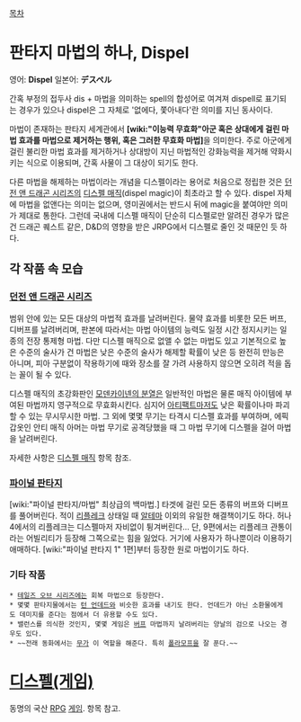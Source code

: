 [[목차]]
= 판타지 마법의 하나, Dispel =
영어: '''Dispel'''
일본어: '''デスペル'''

간혹 부정의 접두사 dis + 마법을 의미하는 spell의 합성어로 여겨져 dispell로 표기되는 경우가 있으나 dispel은 그 자체로 '없에다, 쫓아내다'란 의미를 지닌 동사이다.

마법이 존재하는 판타지 세계관에서 '''[wiki:"이능력 무효화"아군 혹은 상대에게 걸린 마법 효과를 마법으로 제거하는 행위, 혹은 그러한 무효화 마법]'''을 의미한다. 주로 아군에게 걸린 불리한 마법 효과를 제거하거나 상대방이 지닌 마법적인 강화능력을 제거해 약화시키는 식으로 이용되며, 간혹 사물이 그 대상이 되기도 한다.

다른 마법을 해제하는 마법이라는 개념을 디스펠이라는 용어로 처음으로 정립한 것은 [[던전 앤 드래곤 시리즈]]의 [[디스펠 매직]](dispel magic)이 최초라고 할 수 있다. dispel 자체에 마법을 없앤다는 의미는 없으며, 영미권에서는 반드시 뒤에 magic을 붙여야만 의미가 제대로 통한다. 그런데 국내에 디스펠 매직이 단순히 디스펠로만 알려진 경우가 많은건 드래곤 퀘스트 같은, D&D의 영향을 받은 JRPG에서 디스펠로 줄인 것 때문인 듯 하다.
== 각 작품 속 모습 ==
=== [[던전 앤 드래곤 시리즈]] ===
범위 안에 있는 모든 대상의 마법적 효과를 날려버린다. 물약 효과를 비롯한 모든 버프, 디버프를 날려버리며, 판본에 따라서는 마법 아이템의 능력도 일정 시간 정지시키는 일종의 전장 통제형 마법. 다만 디스펠 매직으로 없앨 수 없는 마법도 있고 기본적으로 높은 수준의 술사가 건 마법은 낮은 수준의 술사가 해제할 확률이 낮은 등 완전히 만능은 아니며, 피아 구분없이 작용하기에 때와 장소를 잘 가려 사용하지 않으면 오히려 적을 돕는 꼴이 될 수 있다.

디스펠 매직의 초강화판인 [[모덴카이넨의 분열]]은 일반적인 마법은 물론 매직 아이템에 부여된 마법까지 영구적으로 무효화시킨다. 심지어 [[아티팩트]]마저도 낮은 확률이나마 파괴할 수 있는 무시무시한 마법. 그 외에 몇몇 무기는 타격시 디스펠 효과를 부여하며, 에픽 갑옷인 안티 매직 아머는 마법 무기로 공격당했을 때 그 마법 무기에 디스펠을 걸어 마법을 날려버린다.

자세한 사항은 [[디스펠 매직]] 항목 참조.
=== [[파이널 판타지]] ===
[wiki:"파이널 판타지/마법" 최상급의 백마법.] 타겟에 걸린 모든 종류의 버프와 디버프를 풀어버린다. 적이 [[리플레크]] 상태일 때 [[알테마]] 이외의 유일한 해결책이기도 하다. 허나 4에서의 리플레크는 디스펠마저 자비없이 튕겨버린다... 단, 9편에서는 리플레크 관통이라는 어빌리티가 등장해 그쪽으로는 힘을 잃었다. 거기에 사용자가 하나뿐이라 이용하기 애매하다. [wiki:"파이널 판타지 1" 1편]부터 등장한 원로 마법이기도 하다.
=== 기타 작품 ===
 * [[테일즈 오브 시리즈]]에는 회복 마법으로 등장한다.
 * 몇몇 판타지물에서는 [[턴 언데드]]와 비슷한 효과를 내기도 한다. 언데드가 아닌 소환물에게도 데미지를 준다는 점에서 더 유용할 수도 있다.
 * 밸런스를 의식한 것인지, 몇몇 게임은 [[버프]] 마법까지 날려버리는 양날의 검으로 나오는 경우도 있다.
 * ~~전래 동화에서는 [[무]]가 이 역할을 해준다. 특히 [[폴라모프]]을 잘 푼다.~~
= [[디스펠(게임)]] =
동명의 국산 [[RPG]] [[게임]]. 항목 참고.
